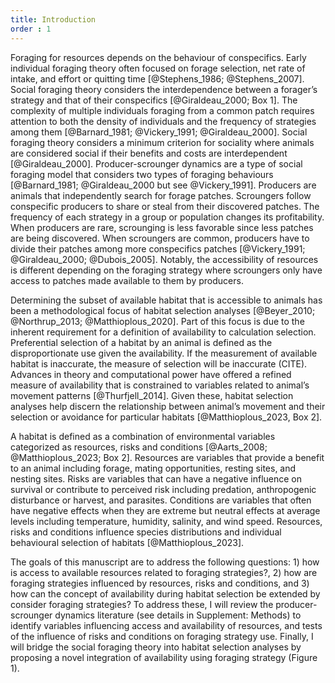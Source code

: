 ```yaml
---
title: Introduction
order : 1
---
```



Foraging for resources depends on the behaviour of conspecifics. Early individual foraging theory often focused on forage selection, net rate of intake, and effort or quitting time [@Stephens_1986; @Stephens_2007]. Social foraging theory considers the interdependence between a forager's strategy and that of their conspecifics [@Giraldeau_2000; Box 1]. The complexity of multiple individuals foraging from a common patch requires attention to both the density of individuals and the frequency of strategies among them [@Barnard_1981; @Vickery_1991; @Giraldeau_2000]. Social foraging theory considers a minimum criterion for sociality where animals are considered social if their benefits and costs are interdependent [@Giraldeau_2000]. Producer-scrounger dynamics are a type of social foraging model that considers two types of foraging behaviours [@Barnard_1981; @Giraldeau_2000 but see @Vickery_1991]. Producers are animals that independently search for forage patches. Scroungers follow conspecific producers to share or steal from their discovered patches. The frequency of each strategy in a group or population changes its profitability. When producers are rare, scrounging is less favorable since less patches are being discovered. When scroungers are common, producers have to divide their patches among more conspecifics patches [@Vickery_1991; @Giraldeau_2000; @Dubois_2005]. Notably, the accessibility of resources is different depending on the foraging strategy where scroungers only have access to patches made available to them by producers. 

Determining the subset of available habitat that is accessible to animals has been a methodological focus of habitat selection analyses [@Beyer_2010; @Northrup_2013; @Matthioplous_2020]. Part of this focus is due to the inherent requirement for a definition of availability to calculation selection. Preferential selection of a habitat by an animal is defined as the disproportionate use given the availability. If the measurement of available habitat is inaccurate, the measure of selection will be inaccurate (CITE). <!-- cite-->Advances in theory and computational power have offered a refined measure of availability that is constrained to variables related to animal's movement patterns [@Thurfjell_2014]. Given these, habitat selection analyses help discern the relationship between animal's movement and their selection or avoidance for particular habitats [@Matthioplous_2023, Box 2]. 

A habitat is defined as a combination of environmental variables categorized as resources, risks and conditions [@Aarts_2008; @Matthioplous_2023; Box 2]. Resources are variables that provide a benefit to an animal including forage, mating opportunities, resting sites, and nesting sites. Risks are variables that can have a negative influence on survival or contribute to perceived risk including predation, anthropogenic disturbance or harvest, and parasites. Conditions are variables that often have negative effects when they are extreme but neutral effects at average levels including temperature, humidity, salinity, and wind speed. Resources, risks and conditions influence species distributions and individual behavioural selection of habitats [@Matthioplous_2023]. <!-- tie into behaviour influence -->

The goals of this manuscript are to address the following questions: 1) how is access to available resources related to foraging strategies?, 2) how are foraging strategies influenced by resources, risks and conditions, and 3) how can the concept of availability during habitat selection be extended by consider foraging strategies? To address these, I will review the producer-scrounger dynamics literature (see details in Supplement: Methods) to identify variables influencing access and availability of resources, and tests of the influence of risks and conditions on foraging strategy use. Finally, I will bridge the social foraging theory into habitat selection analyses by proposing a novel integration of availability using foraging strategy (Figure 1).  


<!-- 

- Habitats are defined as a collection of environmental variables categorized as resources, risks and conditions. 
- Accessibility and availability are impossible to calculate is alternatively defined in habitat selection

---

- Habitat selection offers species distributions, model inference or predictions about habitat selection
    - Behavioural selection for habitat is based in the decision when to leave a patch and where to go next @Matthioplous_2023
    - Animal sociality is often described as a balance between advantages and disadvantages. Social foraging theory is not centred on competing causes of sociality. Rather the payoffs and penalties are directly integrated as currencies of fitness. 
- 1. How is access to available resources determined by role?
- Conspecifics influence but so does habitat
    - Habitat = resources, risks, conditions
        - habitats under this definition allow for multiple scales of selection
    - Species-habitat associations are used to understand the relationship between
species distribution and habitats (three general goals: estimation, inference, 
and prediction)
2. How are foraging strategies influenced by habitat?
    - resources
    - risks
    - conditions
- Approach of habitat selection analyses
3. How is availability informed by behaviour, specifically p-s dynamics?
- Methods
    - Review  literature
        - Search
        - Game theory models, empirical, other
        - Resources, risks, conditions
        - Individual constraints
        - Related variables

Include figure 1 or point to discussion


Statement of position/angle

- treating producer scrounger dynamics as occurring within habitat selection, where scrounging individuals use conspecifics to identify forage habitat
- conspecifics explicitly incorporated
- whereas habitat selection is concerned about used/available by environmental variables
- focus is on how individual behaviours and conspecifics (frequency dependence) influence availability of habitat

-->


